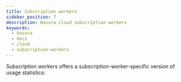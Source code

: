 ```yaml
---
title: Subscription workers
sidebar_position: 7
description: Hasura cloud subscription workers
keywords:
  - hasura
  - docs
  - cloud 
  - subscription-workers
---
```



Subscription workers offers a subscription-worker-specific version of
usage statistics:

<Thumbnail
  src="/img/graphql/cloud/metrics/pro-tab-subscription-workers.png"
  alt="Hasura Cloud Console subscription workers tab"
  width="437px"
/>
